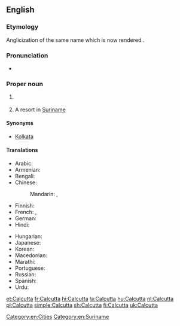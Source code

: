 ==English==

===Etymology===
Anglicization of the same {{etyl|bn|en}} name which is now rendered {{term|Kolkata|lang=en}}.

===Pronunciation===
* {{IPA|/kælˈkʌtə/|lang=en}}

===Proper noun===
{{en-proper noun}}

# {{former name of|Kolkata|lang=en|nodot=1}} {{gloss|the state capital of [[West Bengal]], [[India]]}}
# A resort in [[Suriname]]

====Synonyms====
* [[Kolkata]]

====Translations====
{{trans-top|former name of Kolkata, the capital of West Bengal}}
* Arabic: {{t|ar|كَالْكُوتَا|f|tr=kalkūtā}}
* Armenian: {{t|hy|Կալկաթա|sc=Armn}}
* Bengali: {{t+|bn|কলকাতা|tr=Kôlkātā}}
* Chinese:
*: Mandarin: {{t|cmn|加爾各答|sc=Hani}}, {{t+|cmn|加尔各答|tr=Jiā'ěrgèdá|sc=Hani}}
* Finnish: {{t|fi|Kalkutta}}
* French: {{t+|fr|Calcutta|m}}, {{t|fr|Kolkata|m}}
* German: {{t+|de|Kalkutta|n}}
* Hindi: {{t+|hi|कोलकाता|tr=Kolkātā}}
{{trans-mid}}
* Hungarian: {{t+|hu|Kalkutta}}
* Japanese: {{t|ja|カルカッタ|tr=Karukatta}}
* Korean: {{t|ko|캘커타|tr=Kaelkeota|sc=Hang}}
* Macedonian: {{t|mk|Калкута|f|tr=Kalkúta}}
* Marathi: {{t|mr|कलकत्ता|tr=Kalakattā|sc=Deva}}
* Portuguese: {{t|pt|Calcutá|f}}
* Russian: {{t|ru|Кальку́тта|f}}
* Spanish: {{t+|es|Calcuta}}
* Urdu: {{t|ur|کلکتہ|tr=Kolkātā}}
{{trans-bottom}}

{{trans-see|current name of the city|Kolkata}}

{{sisterlinks|Kolkata}}

[[Category:en:Cities]]
[[Category:en:Suriname]]

[[et:Calcutta]]
[[fr:Calcutta]]
[[hi:Calcutta]]
[[la:Calcutta]]
[[hu:Calcutta]]
[[nl:Calcutta]]
[[pl:Calcutta]]
[[simple:Calcutta]]
[[sh:Calcutta]]
[[fi:Calcutta]]
[[uk:Calcutta]]
